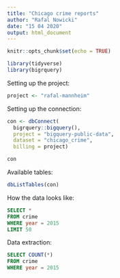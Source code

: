 ```yaml
---
title: "Chicago crime reports"
author: "Rafal Nowicki"
date: "15 04 2020"
output: html_document
---
```

```r
knitr::opts_chunk$set(echo = TRUE)

library(tidyverse)
library(bigrquery)
```

Setting up the project:
```r
project <- "rafal-mannheim"
```

Setting up the connection:
```r
con <- dbConnect(
  bigrquery::bigquery(),
  project = "bigquery-public-data",
  dataset = "chicago_crime",
  billing = project)

con
```

Available tables:
```r
dbListTables(con)
```

How the data looks like:
```sql
SELECT *
FROM crime
WHERE year = 2015
LIMIT 50
```

Data extraction:
```sql
SELECT COUNT(*)
FROM crime
WHERE year = 2015
```



